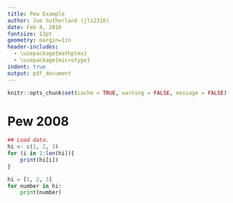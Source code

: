 ```yaml
---
title: Pew Example
author: Joe Sutherland (jls2316)
date: Feb 4, 2016
fontsize: 12pt
geometry: margin=1in
header-includes:
  - \usepackage{mathptmx}
  - \usepackage{microtype}
indent: true
output: pdf_document
---
```


```r
knitr::opts_chunk$set(cache = TRUE, warning = FALSE, message = FALSE)
```

# Pew 2008

```r

## Load data.
hi <- c(1, 2, 3)
for (i in 1:len(hi)){
    print(hi[i])
}

```

```python
hi = [1, 2, 3]
for number in hi:
    print(number)

```
